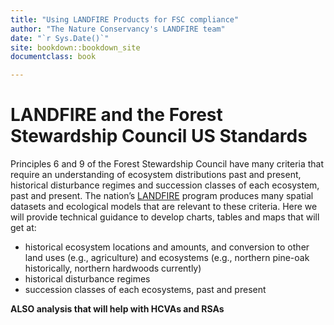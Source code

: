 ```yaml
--- 
title: "Using LANDFIRE Products for FSC compliance"
author: "The Nature Conservancy's LANDFIRE team"
date: "`r Sys.Date()`"
site: bookdown::bookdown_site
documentclass: book

---
```


# LANDFIRE and the Forest Stewardship Council US Standards
Principles 6 and 9 of the Forest Stewardship Council have many criteria that require an understanding of ecosystem distributions past and present, historical disturbance regimes and succession classes of each ecosystem, past and present.  The nation's [LANDFIRE](www.landfire.gov) program produces many spatial datasets and ecological models that are relevant to these criteria.  Here we will provide technical guidance to develop charts, tables and maps that will get at:

* historical ecosystem locations and amounts, and conversion to other land uses (e.g., agriculture) and ecosystems (e.g., northern pine-oak historically, northern hardwoods currently)
* historical disturbance regimes
* succession classes of each ecosystems, past and present

**ALSO analysis that will help with HCVAs and RSAs**
